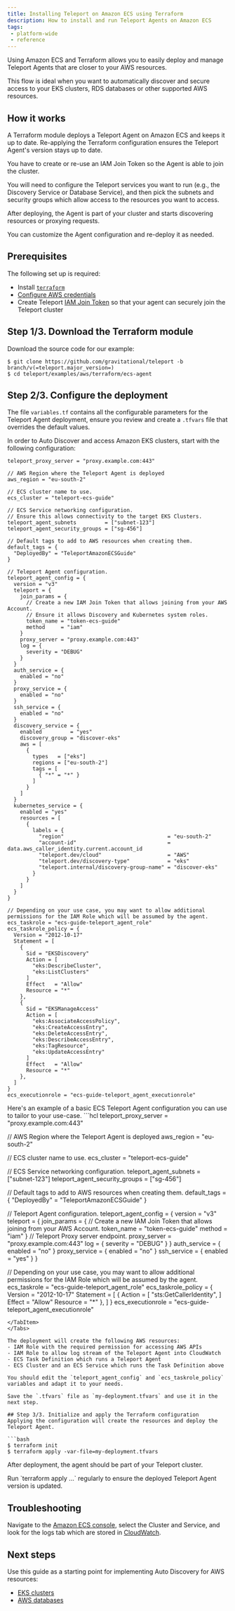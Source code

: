 ```yaml
---
title: Installing Teleport on Amazon ECS using Terraform
description: How to install and run Teleport Agents on Amazon ECS
tags:
 - platform-wide
 - reference
---
```


Using Amazon ECS and Terraform allows you to easily deploy and manage Teleport Agents that are closer to your AWS resources.

This flow is ideal when you want to automatically discover and secure access to your EKS clusters, RDS databases or other supported AWS resources.

## How it works
A Terraform module deploys a Teleport Agent on Amazon ECS and keeps it up to date.
Re-applying the Terraform configuration ensures the Teleport Agent's version stays up to date.

You have to create or re-use an IAM Join Token so the Agent is able to join the cluster.

You will need to configure the Teleport services you want to run (e.g., the Discovery Service or Database Service), and then pick the subnets and security groups which allow access to the resources you want to access.

After deploying, the Agent is part of your cluster and starts discovering resources or proxying requests.

You can customize the Agent configuration and re-deploy it as needed.

## Prerequisites
The following set up is required:
- Install [`terraform`](https://developer.hashicorp.com/terraform/install)
- [Configure AWS credentials](https://registry.terraform.io/providers/hashicorp/aws/latest/docs#authentication-and-configuration)
- Create Teleport [IAM Join Token](../reference/deployment/join-methods.mdx#aws-iam-role-iam) so that your agent can securely join the Teleport cluster

## Step 1/3. Download the Terraform module

Download the source code for our example:
```code
$ git clone https://github.com/gravitational/teleport -b branch/v(=teleport.major_version=)
$ cd teleport/examples/aws/terraform/ecs-agent
```

## Step 2/3. Configure the deployment
The file `variables.tf` contains all the configurable parameters for the Teleport Agent deployment, ensure you review and create a `.tfvars` file that overrides the default values.


<Tabs>
  <TabItem label="Auto Discover Amazon EKS clusters">
  In order to Auto Discover and access Amazon EKS clusters, start with the following configuration:
  
  ```hcl
  teleport_proxy_server = "proxy.example.com:443"

  // AWS Region where the Teleport Agent is deployed
  aws_region = "eu-south-2"

  // ECS cluster name to use.
  ecs_cluster = "teleport-ecs-guide"

  // ECS Service networking configuration.
  // Ensure this allows connectivity to the target EKS Clusters.
  teleport_agent_subnets         = ["subnet-123"]
  teleport_agent_security_groups = ["sg-456"]

  // Default tags to add to AWS resources when creating them.
  default_tags = {
    "DeployedBy" = "TeleportAmazonECSGuide"
  }

  // Teleport Agent configuration.
  teleport_agent_config = {
    version = "v3"
    teleport = {
      join_params = {
        // Create a new IAM Join Token that allows joining from your AWS Account.
        // Ensure it allows Discovery and Kubernetes system roles.
        token_name = "token-ecs-guide"
        method     = "iam"
      }
      proxy_server = "proxy.example.com:443"
      log = {
        severity = "DEBUG"
      }
    }
    auth_service = {
      enabled = "no"
    }
    proxy_service = {
      enabled = "no"
    }
    ssh_service = {
      enabled = "no"
    }
    discovery_service = {
      enabled         = "yes"
      discovery_group = "discover-eks"
      aws = [
        {
          types   = ["eks"]
          regions = ["eu-south-2"]
          tags = [
            { "*" = "*" }
          ]
        }
      ]
    }
    kubernetes_service = {
      enabled = "yes"
      resources = [
        {
          labels = {
            "region"                                 = "eu-south-2"
            "account-id"                             = data.aws_caller_identity.current.account_id
            "teleport.dev/cloud"                     = "AWS"
            "teleport.dev/discovery-type"            = "eks"
            "teleport.internal/discovery-group-name" = "discover-eks"
          }
        }
      ]
    }
  }

  // Depending on your use case, you may want to allow additional permissions for the IAM Role which will be assumed by the agent.
  ecs_taskrole = "ecs-guide-teleport_agent_role"
  ecs_taskrole_policy = {
    Version = "2012-10-17"
    Statement = [
      {
        Sid = "EKSDiscovery"
        Action = [
          "eks:DescribeCluster",
          "eks:ListClusters"
        ]
        Effect   = "Allow"
        Resource = "*"
      },
      {
        Sid = "EKSManageAccess"
        Action = [
          "eks:AssociateAccessPolicy",
          "eks:CreateAccessEntry",
          "eks:DeleteAccessEntry",
          "eks:DescribeAccessEntry",
          "eks:TagResource",
          "eks:UpdateAccessEntry"
        ]
        Effect   = "Allow"
        Resource = "*"
      },
    ]
  }
  ecs_executionrole = "ecs-guide-teleport_agent_executionrole"
  ```
  </TabItem>
  
  <TabItem label="Basic deployment example">
  Here's an example of a basic ECS Teleport Agent configuration you can use to tailor to your use-case.
  ```hcl
  teleport_proxy_server = "proxy.example.com:443"

  // AWS Region where the Teleport Agent is deployed
  aws_region = "eu-south-2"

  // ECS cluster name to use.
  ecs_cluster = "teleport-ecs-guide"

  // ECS Service networking configuration.
  teleport_agent_subnets         = ["subnet-123"]
  teleport_agent_security_groups = ["sg-456"]

  // Default tags to add to AWS resources when creating them.
  default_tags = {
    "DeployedBy" = "TeleportAmazonECSGuide"
  }

  // Teleport Agent configuration.
  teleport_agent_config = {
    version = "v3"
    teleport = {
      join_params = {
        // Create a new IAM Join Token that allows joining from your AWS Account.
        token_name = "token-ecs-guide"
        method     = "iam"
      }
      // Teleport Proxy server endpoint.
      proxy_server = "proxy.example.com:443"
      log = {
        severity = "DEBUG"
      }
    }
    auth_service = {
      enabled = "no"
    }
    proxy_service = {
      enabled = "no"
    }
    ssh_service = {
      enabled = "yes"
    }
  }

  // Depending on your use case, you may want to allow additional permissions for the IAM Role which will be assumed by the agent.
  ecs_taskrole = "ecs-guide-teleport_agent_role"
  ecs_taskrole_policy = {
    Version = "2012-10-17"
    Statement = [
      {
        Action = [
          "sts:GetCallerIdentity",
        ]
        Effect   = "Allow"
        Resource = "*"
      },
    ]
  }
  ecs_executionrole = "ecs-guide-teleport_agent_executionrole"
  ```
  </TabItem>
</Tabs>

The deployment will create the following AWS resources:
- IAM Role with the required permission for accessing AWS APIs
- IAM Role to allow log stream of the Teleport Agent into CloudWatch
- ECS Task Definition which runs a Teleport Agent
- ECS Cluster and an ECS Service which runs the Task Definition above

You should edit the `teleport_agent_config` and `ecs_taskrole_policy` variables and adapt it to your needs.

Save the `.tfvars` file as `my-deployment.tfvars` and use it in the next step.

## Step 3/3. Initialize and apply the Terraform configuration
Applying the configuration will create the resources and deploy the Teleport Agent.

```bash
$ terraform init
$ terraform apply -var-file=my-deployment.tfvars
```

After deployment, the agent should be part of your Teleport cluster.

<Admonition type="note" title="Keep your agent up to date">
  Run `terraform apply ...` regularly to ensure the deployed Teleport Agent version is updated.
</Admonition>

## Troubleshooting

Navigate to the [Amazon ECS console](https://console.aws.amazon.com/ecs/v2/clusters), select the Cluster and Service, and look for the logs tab which are stored in [CloudWatch](https://console.aws.amazon.com/cloudwatch/home?#logsV2:log-groups).

## Next steps
Use this guide as a starting point for implementing Auto Discovery for AWS resources:
- [EKS clusters](../enroll-resources/auto-discovery/kubernetes/aws.mdx)
- [AWS databases](../enroll-resources/database-access/enroll-aws-databases/enroll-aws-databases.mdx)
